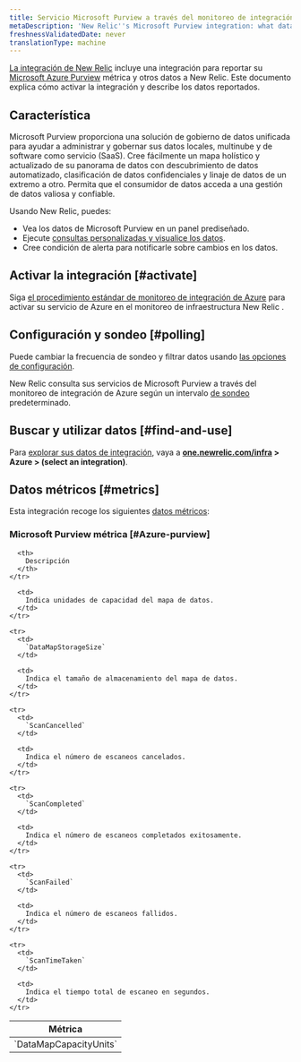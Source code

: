 ```yaml
---
title: Servicio Microsoft Purview a través del monitoreo de integración de Azure
metaDescription: 'New Relic''s Microsoft Purview integration: what data it reports and how to enable it.'
freshnessValidatedDate: never
translationType: machine
---
```


[La integración de New Relic](/docs/infrastructure/integrations-getting-started/getting-started/introduction-infrastructure-integrations) incluye una integración para reportar su [Microsoft Azure Purview](https://azure.microsoft.com/en-us/products/purview/) métrica y otros datos a New Relic. Este documento explica cómo activar la integración y describe los datos reportados.

## Característica

Microsoft Purview proporciona una solución de gobierno de datos unificada para ayudar a administrar y gobernar sus datos locales, multinube y de software como servicio (SaaS). Cree fácilmente un mapa holístico y actualizado de su panorama de datos con descubrimiento de datos automatizado, clasificación de datos confidenciales y linaje de datos de un extremo a otro. Permita que el consumidor de datos acceda a una gestión de datos valiosa y confiable.

Usando New Relic, puedes:

* Vea los datos de Microsoft Purview en un panel prediseñado.
* Ejecute [consultas personalizadas y visualice los datos](/docs/infrastructure/integrations-getting-started/getting-started/use-integration-data-new-relic-insights).
* Cree condición de alerta para notificarle sobre cambios en los datos.

## Activar la integración [#activate]

Siga [el procedimiento estándar de monitoreo de integración de Azure](/docs/infrastructure/microsoft-azure-integrations/azure-integrations-list/azure-monitor) para activar su servicio de Azure en el monitoreo de infraestructura New Relic .

## Configuración y sondeo [#polling]

Puede cambiar la frecuencia de sondeo y filtrar datos usando [las opciones de configuración](/docs/infrastructure/microsoft-azure-integrations/azure-integrations-list/azure-monitor/#settings).

New Relic consulta sus servicios de Microsoft Purview a través del monitoreo de integración de Azure según un intervalo [de sondeo](/docs/infrastructure/microsoft-azure-integrations/azure-integrations-list/azure-monitor/#settings) predeterminado.

## Buscar y utilizar datos [#find-and-use]

Para [explorar sus datos de integración](/docs/infrastructure/integrations/find-use-infrastructure-integration-data), vaya a <DoNotTranslate>**[one.newrelic.com/infra](https://one.newrelic.com/infra) > Azure > (select an integration)**</DoNotTranslate>.

## Datos métricos [#metrics]

Esta integración recoge los siguientes [datos métricos](/docs/infrastructure/integrations-getting-started/getting-started/understand-integration-data-data-types#metric):

### Microsoft Purview métrica [#Azure-purview]

<table>
  <thead>
    <tr>
      <th style={{ width: "300px" }}>
        Métrica
      </th>

      <th>
        Descripción
      </th>
    </tr>
  </thead>

  <tbody>
    <tr>
      <td>
        `DataMapCapacityUnits`
      </td>

      <td>
        Indica unidades de capacidad del mapa de datos.
      </td>
    </tr>

    <tr>
      <td>
        `DataMapStorageSize`
      </td>

      <td>
        Indica el tamaño de almacenamiento del mapa de datos.
      </td>
    </tr>

    <tr>
      <td>
        `ScanCancelled`
      </td>

      <td>
        Indica el número de escaneos cancelados.
      </td>
    </tr>

    <tr>
      <td>
        `ScanCompleted`
      </td>

      <td>
        Indica el número de escaneos completados exitosamente.
      </td>
    </tr>

    <tr>
      <td>
        `ScanFailed`
      </td>

      <td>
        Indica el número de escaneos fallidos.
      </td>
    </tr>

    <tr>
      <td>
        `ScanTimeTaken`
      </td>

      <td>
        Indica el tiempo total de escaneo en segundos.
      </td>
    </tr>
  </tbody>
</table>